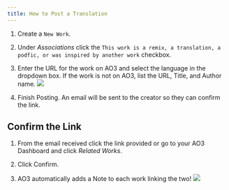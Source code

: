```yaml
---
title: How to Post a Translation
---
```



<Steps>

1. Create a `New Work`.

2. Under _Associations_ click the
   `This work is a remix, a translation, a podfic, or was inspired by another work`
   checkbox.

3. Enter the URL for the work on AO3 and select the language in the dropdown
   box. If the work is not on AO3, list the URL, Title, and Author name.
   ![](../../../../../assets/img/ao3/translation.png)

4. Finish Posting. An email will be sent to the creator so they can confirm the
   link.

</Steps>

## Confirm the Link

<Steps>

1. From the email received click the link provided or go to your AO3 Dashboard
   and click _Related Works_.

2. Click Confirm.

3. AO3 automatically adds a Note to each work linking the two!
   ![](../../../../../assets/img/ao3/translation_note.png)

</Steps>
